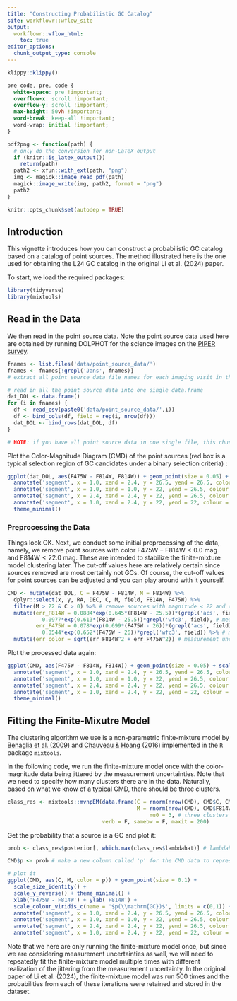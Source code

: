 ```yaml
---
title: "Constructing Probabilistic GC Catalog"
site: workflowr::wflow_site
output:
  workflowr::wflow_html:
    toc: true
editor_options:
  chunk_output_type: console
---
```


```r
klippy::klippy()
```

```css
pre code, pre, code {
  white-space: pre !important;
  overflow-x: scroll !important;
  overflow-y: scroll !important;
  max-height: 50vh !important;
  word-break: keep-all !important;
  word-wrap: initial !important;
}
```

```r
pdf2png <- function(path) {
  # only do the conversion for non-LaTeX output
  if (knitr::is_latex_output())
    return(path)
  path2 <- xfun::with_ext(path, "png")
  img <- magick::image_read_pdf(path)
  magick::image_write(img, path2, format = "png")
  path2
}
```

```r
knitr::opts_chunk$set(autodep = TRUE)
```


## Introduction

This vignette introduces how you can construct a probabilistic GC catalog based on a catalog of point sources. The method illustrated here is the one used for obtaining the L24 GC catalog in the original Li et al. (2024) paper.

To start, we load the required packages:

```r
library(tidyverse)
library(mixtools)
```

## Read in the Data

We then read in the point source data. Note the point source data used here are obtained by running DOLPHOT for the science images on the [PIPER survey](https://iopscience.iop.org/article/10.3847/1538-4357/ab6992).

```r
fnames <- list.files('data/point_source_data/')
fnames <- fnames[!grepl('Jans', fnames)]
# extract all point source data file names for each imaging visit in the PIPER survey.

# read in all the point source data into one single data.frame
dat_DOL <- data.frame()
for (i in fnames) {
  df <- read_csv(paste0('data/point_source_data/',i))
  df <- bind_cols(df, field = rep(i, nrow(df)))
  dat_DOL <- bind_rows(dat_DOL, df)
}

# NOTE: if you have all point source data in one single file, this chunk of code is not required.
```

Plot the Color-Magnitude Diagram (CMD) of the point sources (red box is a typical selection region of GC candidates under a binary selection criteria) :

```r
ggplot(dat_DOL, aes(F475W - F814W, F814W)) + geom_point(size = 0.05) + scale_y_reverse() +
  annotate('segment', x = 1.0, xend = 2.4, y = 26.5, yend = 26.5, colour = 'red') +
  annotate('segment', x = 1.0, xend = 1.0, y = 22, yend = 26.5, colour = 'red') +
  annotate('segment', x = 2.4, xend = 2.4, y = 22, yend = 26.5, colour = 'red') +
  annotate('segment', x = 1.0, xend = 2.4, y = 22, yend = 22, colour = 'red') +
  theme_minimal()
```

### Preprocessing the Data

Things look OK. Next, we conduct some initial preprocessing of the data, namely, we remove point sources with color $\mathrm{F475W} - \mathrm{F814W} < 0.0~\mathrm{mag}$ and $\mathrm{F814W} < 22.0~\mathrm{mag}$. These are intended to stabilize the finite-mixture model clustering later. The cut-off values here are relatively certain since sources removed are most certainly not GCs. Of course, the cut-off values for point sources can be adjusted and you can play around with it yourself.

```r
CMD <- mutate(dat_DOL, C = F475W - F814W, M = F814W) %>%
  dplyr::select(x, y, RA, DEC, C, M, field, F814W, F475W) %>%
  filter(M > 22 & C > 0) %>% # remove sources with magnitude < 22 and color < 0.
  mutate(err_F814W = 0.0884*exp(0.645*(F814W - 25.5))*(grepl('acs', field)) + 
           0.0977*exp(0.613*(F814W - 25.5))*grepl('wfc3', field), # measurement uncertainties for F814W
         err_F475W = 0.078*exp(0.699*(F475W - 26))*(grepl('acs', field)) + 
           0.0544*exp(0.652*(F475W - 26))*grepl('wfc3', field)) %>% # measurement uncertainties for F475W
  mutate(err_color = sqrt(err_F814W^2 + err_F475W^2)) # measurement uncertainties for colors
```


Plot the processed data again:

```r
ggplot(CMD, aes(F475W - F814W, F814W)) + geom_point(size = 0.05) + scale_y_reverse() +
  annotate('segment', x = 1.0, xend = 2.4, y = 26.5, yend = 26.5, colour = 'red') +
  annotate('segment', x = 1.0, xend = 1.0, y = 22, yend = 26.5, colour = 'red') +
  annotate('segment', x = 2.4, xend = 2.4, y = 22, yend = 26.5, colour = 'red') +
  annotate('segment', x = 1.0, xend = 2.4, y = 22, yend = 22, colour = 'red') +
  theme_minimal()
```

## Fitting the Finite-Mixutre Model

The clustering algorithm we use is a non-parametric finite-mixture model by [Benaglia et al. (2009)](https://www.tandfonline.com/doi/abs/10.1198/jcgs.2009.07175) and [Chauveau & Hoang (2016)](https://www.sciencedirect.com/science/article/abs/pii/S0167947316300925?via%3Dihub) implemented in the `R` package `mixtools`. 

In the following code, we run the finite-mixture model once with the color-magnitude data being jittered by the measurement uncertainties. Note that we need to specify how many clusters there are in the data. Naturally, based on what we know of a typical CMD, there should be three clusters.

```r
class_res <- mixtools::mvnpEM(data.frame(C = rnorm(nrow(CMD), CMD$C, CMD$err_color), 
                                         M = rnorm(nrow(CMD), CMD$F814W, CMD$err_F814W)), # jitter the color-magnitude data
                                             mu0 = 3, # three clusters
                              verb = F, samebw = F, maxit = 200)
```

Get the probability that a source is a GC and plot it:

```r
prob <- class_res$posterior[, which.max(class_res$lambdahat)] # lambdahat is a vector containing the proportion of the sources in each of the three cluster. In this dataset, the GC cluser has the highest proportion. If using other dataset, this has to be changed accordingly.

CMD$p <- prob # make a new column called 'p' for the CMD data to represent the probability

# plot it
ggplot(CMD, aes(C, M, color = p)) + geom_point(size = 0.1) +
  scale_size_identity() +
  scale_y_reverse() + theme_minimal() +
  xlab('F475W - F814W') + ylab('F814W') +
  scale_colour_viridis_c(name = '$p(\\mathrm{GC})$', limits = c(0,1)) +
  annotate('segment', x = 1.0, xend = 2.4, y = 26.5, yend = 26.5, colour = 'red') +
  annotate('segment', x = 1.0, xend = 1.0, y = 22, yend = 26.5, colour = 'red') +
  annotate('segment', x = 2.4, xend = 2.4, y = 22, yend = 26.5, colour = 'red') +
  annotate('segment', x = 1.0, xend = 2.4, y = 22, yend = 22, colour = 'red') 
```


Note that we here are only running the finite-mixture model once, but since we are considering measurement uncertainties as well, we will need to repeatedly fit the finite-mixture model multiple times with different realization of the jittering from the measurement uncertainty. In the original paper of Li et al. (2024), the finite-mixture model was run 500 times and the probabilities from each of these iterations were retained and stored in the dataset.










